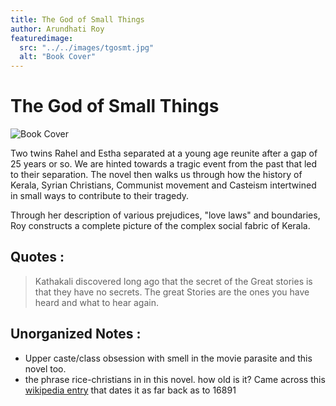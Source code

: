 ```yaml
---
title: The God of Small Things
author: Arundhati Roy
featuredimage:
  src: "../../images/tgosmt.jpg"
  alt: "Book Cover"
---
```


# The God of Small Things

![Book Cover](../../images/tgosmt.jpg)

Two twins Rahel and Estha separated at a young age reunite after a gap of 25 years or so. We are hinted towards a tragic event from the past that led to their separation. The novel then walks us through how the history of Kerala, Syrian Christians, Communist movement and Casteism intertwined in small ways to contribute to their tragedy.

Through her description of various prejudices, "love laws" and boundaries, Roy constructs a complete picture of the complex social fabric of Kerala.

## Quotes :

> Kathakali discovered long ago that the secret of the Great stories is that they have no secrets. The great Stories are the ones you have heard and what to hear again.

## Unorganized Notes :

- Upper caste/class obsession with smell in the movie parasite and this novel too.
- the phrase rice-christians in in this novel. how old is it? Came across this [wikipedia entry](https://en.wikipedia.org/wiki/Rice_Christian) that dates it as far back as to 16891
